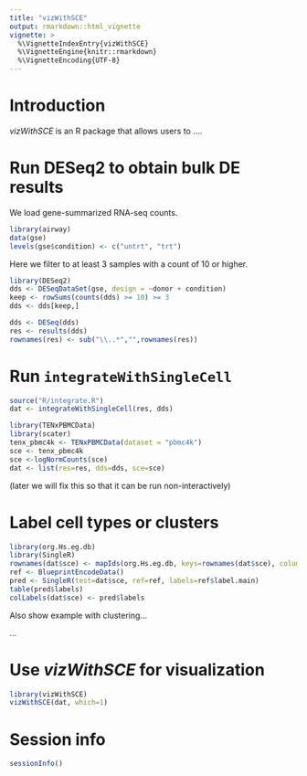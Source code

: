 ```yaml
---
title: "vizWithSCE"
output: rmarkdown::html_vignette
vignette: >
  %\VignetteIndexEntry{vizWithSCE}
  %\VignetteEngine{knitr::rmarkdown}
  %\VignetteEncoding{UTF-8}
---
```


# Introduction

*vizWithSCE* is an R package that allows users to ....

# Run DESeq2 to obtain bulk DE results

We load gene-summarized RNA-seq counts.

```r
library(airway)
data(gse)
levels(gse$condition) <- c("untrt", "trt")
```

Here we filter to at least 3 samples with a count of 10 or higher.

```r
library(DESeq2)
dds <- DESeqDataSet(gse, design = ~donor + condition)
keep <- rowSums(counts(dds) >= 10) >= 3
dds <- dds[keep,]
```

```r
dds <- DESeq(dds)
res <- results(dds)
rownames(res) <- sub("\\..*","",rownames(res))
```

# Run `integrateWithSingleCell`

```r
source("R/integrate.R")
dat <- integrateWithSingleCell(res, dds)
```

```r
library(TENxPBMCData)
library(scater)
tenx_pbmc4k <- TENxPBMCData(dataset = "pbmc4k")
sce <- tenx_pbmc4k
sce <-logNormCounts(sce)
dat <- list(res=res, dds=dds, sce=sce)
```

(later we will fix this so that it can be run non-interactively)

# Label cell types or clusters

```r
library(org.Hs.eg.db)
library(SingleR)
rownames(dat$sce) <- mapIds(org.Hs.eg.db, keys=rownames(dat$sce), column="ENSEMBL", keytype="SYMBOL")
ref <- BlueprintEncodeData()
pred <- SingleR(test=dat$sce, ref=ref, labels=ref$label.main)
table(pred$labels)
colLabels(dat$sce) <- pred$labels
```

Also show example with clustering...

...

# Use *vizWithSCE* for visualization 

```r
library(vizWithSCE)
vizWithSCE(dat, which=1)
```

# Session info

```r
sessionInfo()
```
